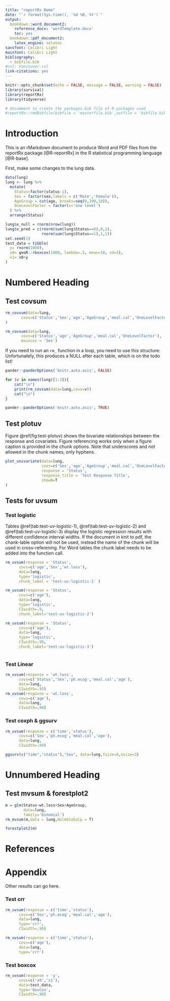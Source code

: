 ```yaml
---
title: "reportRx Demo"
date: "`r format(Sys.time(), '%d %B, %Y')`"
output:
  bookdown::word_document2:
    reference_docx: 'wordTemplate.docx'
    toc: yes
  bookdown::pdf_document2:
    latex_engine: xelatex
sansfont: Calibri Light
mainfont: Calibri Light
bibliography:
  - bibfile.bib
#csl: Vancouver.csl
link-citations: yes
---
```



```r
knitr::opts_chunk$set(echo = FALSE, message = FALSE, warning = FALSE)
library(survival)
library(reportRx)
library(tidyverse)

# Uncomment to create the packages.bib file of R packages used
#reportRx::rmdBibfile(bibfile = 'masterfile.bib',outfile = 'bibfile.bib')

```

# Introduction {-}

This is an rMarkdown document to produce Word and PDF files from the reportRx package [@R-reportRx] in the R statistical programming language [@R-base]. 

First, make some changes to the lung data.

```r
data(lung)
lung <- lung %>%
  mutate(
    Status=factor(status-1),
    Sex = factor(sex,labels = c('Male','Female')),
    AgeGroup = cut(age, breaks=seq(0,100,10)),
    OneLevelFactor = factor(x='one level')
  ) %>%
  arrange(Status)

lung$x_null = rnorm(nrow(lung))
lung$x_pred = c(rnorm(sum(lung$Status==0),0,1),
                rnorm(sum(lung$Status==1),1,1))
set.seed(1)
test_data = tibble(
  y= rnorm(1000),
  x0= geoR::rboxcox(1000, lambda=.5, mean=10, sd=2),
  x1= x0+y
)
```

# Numbered Heading

## Test covsum

```r
rm_covsum(data=lung,
       covs=c('Status','Sex','age','AgeGroup','meal.cal','OneLevelFactor')
)
```

```r
rm_covsum(data=lung,
       covs=c('Status','age','AgeGroup','meal.cal','OneLevelFactor'),
       maincov = 'Sex')
```


If you need to run an `rm_` function in a loop, you need to use this structure: Unfortunately, this produces a NULL after each table, which is on the todo list!

```r

pander::panderOptions('knitr.auto.asis', FALSE)

for (v in names(lung)[1:2]){
    cat("\n")
    print(rm_covsum(data=lung,covs=v))
    cat("\n")
}

pander::panderOptions('knitr.auto.asis', TRUE)
```

## Test plotuv

Figure \@ref(fig:test-plotuv) shows the bivariate relationships between the response and covariates. Figure referencing works only when a figure caption is provided in the chunk options. Note that underscores and not allowed in the chunk names, only hyphens.

```r
plot_univariate(data=lung,
                covs=c('Sex','age','AgeGroup','meal.cal','OneLevelFactor'),
                response = 'Status',
                response_title = 'Test Response Title',
                showN=T
)
```

## Tests for uvsum

### Test logistic

Tables \@ref(tab:test-uv-logistic-1), \@ref(tab:test-uv-logistic-2) and \@ref(tab:test-uv-logistic-3) display the logistic regression results with different confidence interval widths. If the document in knit to pdf, the chank-lable option will not be used, instead the name of the chunk will be used in cross-referening. For Word tables the chunk label needs to be added into the function call.

```r
rm_uvsum(response = 'Status',
      covs=c('age','Sex','wt.loss'),
      data=lung,
      type='logistic',
      chunk_label = 'test-uv-logistic-1' )


```

```r
rm_uvsum(response = 'Status',
      covs=c('age'),
      data=lung,
      type='logistic',
      CIwidth=.9,
      chunk_label='test-uv-logistic-2')
```

```r
rm_uvsum(response = 'Status',
      covs=c('age'),
      data=lung,
      type='logistic',
      CIwidth=.99,
      chunk_label='test-uv-logistic-3')



```

### Test Linear
```r
rm_uvsum(response = 'wt.loss',
      covs=c('Status','Sex','ph.ecog','meal.cal','age'),
      data=lung,
      CIwidth=.95)
rm_uvsum(response = 'wt.loss',
      covs=c('age'),
      data=lung,
      CIwidth=.90)

```

### Test coxph & ggsurv
```r
rm_uvsum(response = c('time','status'),
      covs=c('Sex','ph.ecog','meal.cal','age'),
      data=lung,
      CIwidth=.99)

```

\newpage

```r
ggsurv(c("time","status"),"Sex", data=lung,fsize=8,nsize=3)
```

\newpage

# Unnumbered Heading {-}
## Test mvsum & forestplot2

```r
m = glm(Status~wt.loss+Sex+AgeGroup,
        data=lung,
        family='binomial')
rm_mvsum(m,data = lung,HolmGlobalp = T)
```

\newpage

```r
forestplot2(m)
```

\newpage

# References

<!-- NOTE: This is a comment and will not appear in the final document -->

<div id="refs"></div> <!-- This is only necessary if you need something after the Reference section -->

\newpage

# Appendix

Other results can go here.

### Test crr
```r
rm_uvsum(response = c('time','status'),
      covs=c('Sex','ph.ecog','meal.cal','age'),
      data=lung,
      type='crr',
      CIwidth=.90)

rm_uvsum(response = c('time','status'),
      covs=c('age'),
      data=lung,
      type='crr')

```

### Test boxcox
```r
rm_uvsum(response = 'y',
      covs=c('x0','x1'),
      data=test_data,
      type='boxcox',
      CIwidth=.90)
```
